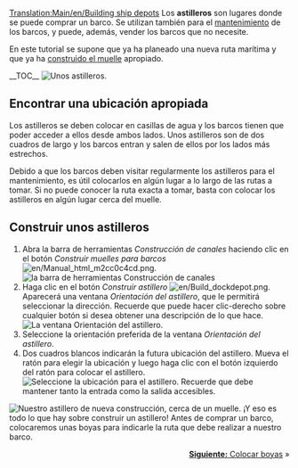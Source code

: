 [[Translation:Main/en/Building ship depots]]{{es/Tutorial}}
Los '''astilleros''' son lugares donde se puede comprar un barco. Se utilizan también para el [[Main/es/Mantenimiento|mantenimiento]] de los barcos, y puede, además, vender los barcos que no necesite.

En este tutorial se supone que ya ha planeado una nueva ruta marítima y que ya ha [[Main/es/Construir muelles|construido el muelle]] apropiado.

__TOC__
[[File:en/Shipdepot-construction-1.png|frame|left|Unos astilleros.]]
==Encontrar una ubicación apropiada==
Los astilleros se deben colocar en casillas de agua y los barcos tienen que poder acceder a ellos desde ambos lados. Unos astilleros son de dos cuadros de largo y los barcos entran y salen de ellos por los lados más estrechos.

Debido a que los barcos deben visitar regularmente los astilleros para el mantenimiento, es útil colocarlos en algún lugar a lo largo de las rutas a tomar. Si no puede conocer la ruta exacta a tomar, basta con colocar los astilleros en algún lugar cerca del muelle.

==Construir unos astilleros==
# Abra la barra de herramientas ''Construcción de canales'' haciendo clic en el botón ''Construir muelles para barcos'' [[File:en/Manual html m2cc0c4cd.png]].<br/>[[File:es/Dock toolbar.png|frame|none|la barra de herramientas Construcción de canales]]
# Haga clic en el botón ''Construir astillero'' [[File:en/Build dockdepot.png]]. Aparecerá una ventana ''Orientación del astillero'', que le permitirá seleccionar la dirección. Recuerde que puede hacer clic-derecho sobre cualquier botón si desea obtener una descripción de lo que hace.<br/>[[File:es/Ship-depot-orientation.png|frame|none|La ventana Orientación del astillero.]]
# Seleccione la orientación preferida de la ventana ''Orientación del astillero''.
# Dos cuadros blancos indicarán la futura ubicación del astillero. Mueva el ratón para elegir la ubicación y luego haga clic con el botón izquierdo del ratón para colocar el astillero.<br/>[[File:en/Shipdepot-construction-3.png|frame|none|Seleccione la ubicación para el astillero. Recuerde que debe mantener tanto la entrada como la salida accesibles.]]

[[File:es/Shipdepot-construction-4.png|frame|right|Nuestro astillero de nueva construcción, cerca de un muelle.]]
¡Y eso es todo lo que hay sobre construir un astillero! Antes de comprar un barco, colocaremos unas boyas para indicarle la ruta que debe realizar a nuestro barco.

<span style="float: right">[[Main/es/Colocar boyas|'''Siguiente:''' Colocar boyas]] &raquo;